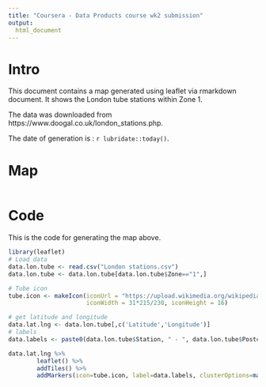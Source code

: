 ```yaml
---
title: "Coursera - Data Products course wk2 submission"
output: 
  html_document
---
```

# Intro

This document contains a map generated using leaflet via rmarkdown document. It shows the London tube stations within Zone 1. 

The data was downloaded from https://www.doogal.co.uk/london_stations.php.

The date of generation is : `r lubridate::today()`.

# Map

```r
```

# Code

This is the code for generating the map above.

```r
library(leaflet)
# Load data
data.lon.tube <- read.csv("London stations.csv")
data.lon.tube <- data.lon.tube[data.lon.tube$Zone=="1",]

# Tube icon
tube.icon <- makeIcon(iconUrl = "https://upload.wikimedia.org/wikipedia/commons/thumb/4/41/Underground.svg/200px-Underground.svg.png",
                      iconWidth = 31*215/230, iconHeight = 16)

# get latitude and longitude
data.lat.lng <- data.lon.tube[,c('Latitude','Longitude')]
# labels
data.labels <- paste0(data.lon.tube$Station, " - ", data.lon.tube$Postcode) 

data.lat.lng %>%
        leaflet() %>%
        addTiles() %>%
        addMarkers(icon=tube.icon, label=data.labels, clusterOptions=markerClusterOptions())

```

